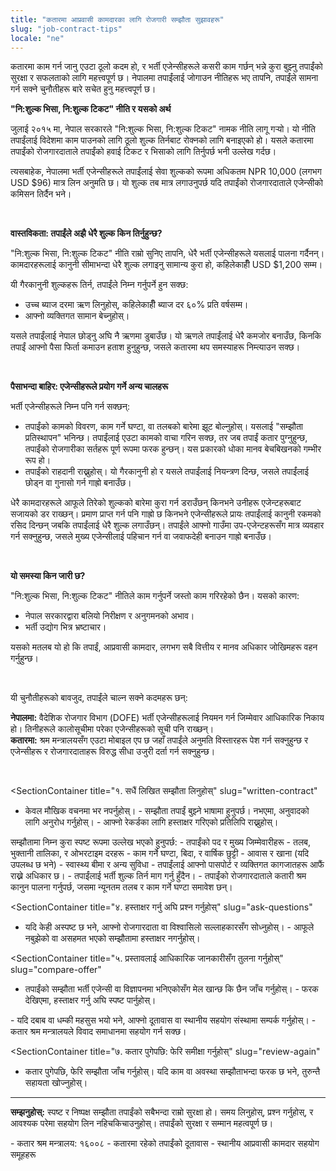 ```yaml
---
title: "कतारमा आप्रवासी कामदारका लागि रोजगारी सम्झौता सुझावहरू"
slug: "job-contract-tips"
locale: "ne"
---
```


<SectionContainer title="भर्ती एजेन्सी र शुल्कहरू बुझ्नुहोस्: तपाईंले जान्नै पर्ने कुरा" slug="recruitment-agencies-fees">
  कतारमा काम गर्न जानु एउटा ठूलो कदम हो, र भर्ती एजेन्सीहरूले कसरी काम गर्छन् भन्ने कुरा बुझ्नु तपाईंको सुरक्षा र सफलताको लागि महत्त्वपूर्ण छ। नेपालमा तपाईंलाई जोगाउन नीतिहरू भए तापनि, तपाईंले सामना गर्न सक्ने चुनौतीहरू बारे सचेत हुनु महत्त्वपूर्ण छ।
<br/>

**"नि:शुल्क भिसा, नि:शुल्क टिकट" नीति र यसको अर्थ**

जुलाई २०१५ मा, नेपाल सरकारले "नि:शुल्क भिसा, नि:शुल्क टिकट" नामक नीति लागू गर्‍यो। यो नीति तपाईंलाई विदेशमा काम पाउनको लागि ठूलो शुल्क तिर्नबाट रोक्नको लागि बनाइएको हो। यसले कतारमा तपाईंको रोजगारदाताले तपाईंको हवाई टिकट र भिसाको लागि तिर्नुपर्छ भनी उल्लेख गर्दछ।

त्यसबाहेक, नेपालमा भर्ती एजेन्सीहरूले तपाईंलाई सेवा शुल्कको रूपमा अधिकतम NPR 10,000 (लगभग USD $96) मात्र लिन अनुमति छ। यो शुल्क तब मात्र लगाउनुपर्छ यदि तपाईंको रोजगारदाताले एजेन्सीको कमिसन तिर्दैन भने।

<br />

**वास्तविकता: तपाईंले अझै धेरै शुल्क किन तिर्नुहुन्छ?**

"नि:शुल्क भिसा, नि:शुल्क टिकट" नीति राम्रो सुनिए तापनि, धेरै भर्ती एजेन्सीहरूले यसलाई पालना गर्दैनन्। कामदारहरूलाई कानुनी सीमाभन्दा धेरै शुल्क लगाइनु सामान्य कुरा हो, कहिलेकाहीँ USD $1,200 सम्म।

यी गैरकानुनी शुल्कहरू तिर्न, तपाईंले निम्न गर्नुपर्ने हुन सक्छ:

- उच्च ब्याज दरमा ऋण लिनुहोस्, कहिलेकाहीँ ब्याज दर ६०% प्रति वर्षसम्म।
- आफ्नो व्यक्तिगत सामान बेच्नुहोस्।

यसले तपाईंलाई नेपाल छोड्नु अघि नै ऋणमा डुबाउँछ। यो ऋणले तपाईंलाई धेरै कमजोर बनाउँछ, किनकि तपाईं आफ्नो पैसा फिर्ता कमाउन हताश हुनुहुन्छ, जसले कतारमा थप समस्याहरू निम्त्याउन सक्छ।

<br />

**पैसाभन्दा बाहिर: एजेन्सीहरूले प्रयोग गर्ने अन्य चालहरू**

भर्ती एजेन्सीहरूले निम्न पनि गर्न सक्छन्:

- तपाईंको कामको विवरण, काम गर्ने घण्टा, वा तलबको बारेमा झूट बोल्नुहोस्। यसलाई "सम्झौता प्रतिस्थापन" भनिन्छ। तपाईंलाई एउटा कामको वाचा गरिन सक्छ, तर जब तपाईं कतार पुग्नुहुन्छ, तपाईंको रोजगारीका सर्तहरू पूर्ण रूपमा फरक हुन्छन्। यस प्रकारको धोका मानव बेचबिखनको गम्भीर रूप हो।
- तपाईंको राहदानी राख्नुहोस्। यो गैरकानुनी हो र यसले तपाईंलाई नियन्त्रण दिन्छ, जसले तपाईंलाई छोड्न वा गुनासो गर्न गाह्रो बनाउँछ।

धेरै कामदारहरूले आफूले तिरेको शुल्कको बारेमा कुरा गर्न डराउँछन् किनभने उनीहरू एजेन्टहरूबाट सजायको डर राख्छन्। प्रमाण प्राप्त गर्न पनि गाह्रो छ किनभने एजेन्सीहरूले प्रायः तपाईंलाई कानुनी रकमको रसिद दिन्छन् जबकि तपाईंलाई धेरै शुल्क लगाउँछन्। तपाईंले आफ्नो गाउँमा उप-एजेन्टहरूसँग मात्र व्यवहार गर्न सक्नुहुन्छ, जसले मुख्य एजेन्सीलाई पहिचान गर्न वा जवाफदेही बनाउन गाह्रो बनाउँछ।

<br />

**यो समस्या किन जारी छ?**

"नि:शुल्क भिसा, नि:शुल्क टिकट" नीतिले काम गर्नुपर्ने जस्तो काम गरिरहेको छैन। यसको कारण:

- नेपाल सरकारद्वारा बलियो निरीक्षण र अनुगमनको अभाव।
- भर्ती उद्योग भित्र भ्रष्टाचार।

यसको मतलब यो हो कि तपाईं, आप्रवासी कामदार, लगभग सबै वित्तीय र मानव अधिकार जोखिमहरू वहन गर्नुहुन्छ।

</SectionContainer>
<br/>

<SectionContainer
  title="तपाईं के गर्न सक्नुहुन्छ?"
  slug="what-can-you-do">

यी चुनौतीहरूको बावजुद, तपाईंले चाल्न सक्ने कदमहरू छन्:

**नेपालमा:** वैदेशिक रोजगार विभाग (DOFE) भर्ती एजेन्सीहरूलाई नियमन गर्न जिम्मेवार आधिकारिक निकाय हो। तिनीहरूले कालोसूचीमा परेका एजेन्सीहरूको सूची पनि राख्छन्।<br/>
**कतारमा:** श्रम मन्त्रालयसँग एउटा मोबाइल एप छ जहाँ तपाईंले अनुमति विस्तारहरू पेश गर्न सक्नुहुन्छ र एजेन्सीहरू र रोजगारदाताहरू विरुद्ध सीधा उजुरी दर्ता गर्न सक्नुहुन्छ।

  </SectionContainer>

<br />

<SectionContainer
  title="१. सधैं लिखित सम्झौता लिनुहोस्"
  slug="written-contract"
>
  - केवल मौखिक वचनमा भर नपर्नुहोस्। - सम्झौता तपाईं बुझ्ने भाषामा हुनुपर्छ।
  नभएमा, अनुवादको लागि अनुरोध गर्नुहोस्। - आफ्नो रेकर्डका लागि हस्ताक्षर गरिएको
  प्रतिलिपि राख्नुहोस्।
</SectionContainer>

<SectionContainer title="२. मुख्य विवरणहरू जाँच गर्नुहोस्" slug="key-details">
  सम्झौतामा निम्न कुरा स्पष्ट रूपमा उल्लेख भएको हुनुपर्छ: - तपाईंको पद र मुख्य
  जिम्मेवारीहरू - तलब, भुक्तानी तालिका, र ओभरटाइम दरहरू - काम गर्ने घण्टा, बिदा,
  र वार्षिक छुट्टी - आवास र खाना (यदि उपलब्ध छ भने) - स्वास्थ्य बीमा र अन्य
  सुविधा
</SectionContainer>

<SectionContainer title="३. आफ्ना अधिकार बुझ्नुहोस्" slug="understand-rights">
  - तपाईंलाई आफ्नो पासपोर्ट र व्यक्तिगत कागजातहरू आफैं राख्ने अधिकार छ। -
  तपाईंलाई भर्ती शुल्क तिर्न माग गर्नु हुँदैन। - तपाईंको रोजगारदाताले कतारी श्रम
  कानुन पालना गर्नुपर्छ, जसमा न्यूनतम तलब र काम गर्ने घण्टा समावेश छन्।
</SectionContainer>

<SectionContainer
  title="४. हस्ताक्षर गर्नु अघि प्रश्न गर्नुहोस्"
  slug="ask-questions"
>
  - यदि केही अस्पष्ट छ भने, आफ्नो रोजगारदाता वा विश्वासिलो सल्लाहकारसँग
  सोध्नुहोस्। - आफूले नबुझेको वा असहमत भएको सम्झौतामा हस्ताक्षर नगर्नुहोस्।
</SectionContainer>

<SectionContainer
  title="५. प्रस्तावलाई आधिकारिक जानकारीसँग तुलना गर्नुहोस्"
  slug="compare-offer"
>
  - तपाईंको सम्झौता भर्ती एजेन्सी वा विज्ञापनमा भनिएकोसँग मेल खान्छ कि छैन जाँच
  गर्नुहोस्। - फरक देखिएमा, हस्ताक्षर गर्नु अघि स्पष्ट पार्नुहोस्।
</SectionContainer>

<SectionContainer title="६. सहायता कसरी पाउने थाहा राख्नुहोस्" slug="get-help">
  - यदि दबाब वा धम्की महसुस भयो भने, आफ्नो दूतावास वा स्थानीय सहयोग संस्थामा
  सम्पर्क गर्नुहोस्। - कतार श्रम मन्त्रालयले विवाद समाधानमा सहयोग गर्न सक्छ।
</SectionContainer>

<SectionContainer
  title="७. कतार पुगेपछि: फेरि समीक्षा गर्नुहोस्"
  slug="review-again"
>
  - कतार पुगेपछि, फेरि सम्झौता जाँच गर्नुहोस्। यदि काम वा अवस्था सम्झौताभन्दा
  फरक छ भने, तुरुन्तै सहायता खोज्नुहोस्।
</SectionContainer>

---

**सम्झनुहोस्:** स्पष्ट र निष्पक्ष सम्झौता तपाईंको सबैभन्दा राम्रो सुरक्षा हो। समय लिनुहोस्, प्रश्न गर्नुहोस्, र आवश्यक परेमा सहयोग लिन नहिचकिचाउनुहोस्। तपाईंको सुरक्षा र सम्मान महत्वपूर्ण छ।

<SectionContainer title="प्रयोगी सम्पर्कहरू" slug="contacts">
  - कतार श्रम मन्त्रालय: १६००८ - कतारमा रहेको तपाईंको दूतावास - स्थानीय आप्रवासी
  कामदार सहयोग समूहहरू
</SectionContainer>
